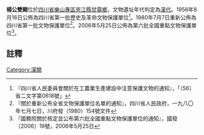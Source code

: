 {{msg:四川省文物保護單位
|名稱 = 楊公雙闕
|編號 = 26
|圖片 = 夾江縣楊公雙闕F1.jpg
|級別 = S01
|分類 = 
|時代 = [[漢代|漢代]]
|地点 = [[四川省|四川省]][[樂山專區|樂山專區]][[夾江縣|夾江縣]][[甘露鄉|甘露鄉]]
|坐標 =
|登錄 = 1956年8月16日
}}
{{msg:四川省文物保護單位
|名稱 = 楊公闕
|編號 = 65
|圖片 = 夾江縣楊公雙闕F3.jpg
|級別 = S1
|分類 = 
|時代 = [[漢代|漢代]]
|地点 = [[四川省|四川省]][[夾江縣|夾江縣]]
|坐標 =
|登錄 = 1980年7月7日
}}
{{msg:四川省文物保護單位
|名稱 = 楊公闕
|編號 = 695
|圖片 = 夾江縣楊公雙闕F5.jpg
|級別 = 106
|分類 = 
|時代 = 漢至宋
|地点 = [[四川省|四川省]][[夾江縣|夾江縣]]
|坐標 =
|登錄 = 2006年5月25日
}}
'''楊公雙闕'''位於[[四川省|四川省]][[樂山專區|樂山專區]][[夾江縣|夾江縣]][[甘露鄉|甘露鄉]]，文物遺址年代判定為[[漢代|漢代]]。1956年8月16日公佈為四川省第一批歷史及革命文物保護單位<ref>『四川省人民委員會關於在工農業生產建設中注意保護文物的通知』，「（56）省二文字第0618號」</ref>。1980年7月7日重新公佈為四川省第一批文物保護單位<ref>『關於重新公布全省文物保護單位名單的通知』，四川省人民政府，一九八〇年七月七日，川府發（1980）154號文件</ref>。2006年5月25日公佈為第六批全國重點文物保護單位<ref>『國務院關於核定並公布第六批全國重點文物保護單位的通知』，國發〔2006〕19號，2006年5月25日</ref>。
==註釋==
{{reflist}}
{{文物保護單位小作品}}
[[Category:漢闕|Category:漢闕]]
{{四川全國重點文物保護單位}}